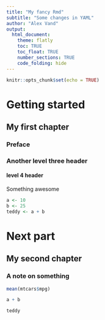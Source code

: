 ```yaml
---
title: "My fancy Rmd"
subtitle: "Some changes in YAML"
author: "Alex Vand"
output: 
  html_document:
    theme: flatly
    toc: TRUE
    toc_float: TRUE
    number_sections: TRUE
    code_folding: hide
---
```


```r
knitr::opts_chunk$set(echo = TRUE)
```

# Getting started

## My first chapter

### Preface

### Another level three header

#### level 4 header

Something awesome

```r
a <- 10
b <- 25
teddy <- a + b
```

# Next part

## My second chapter

### A note on something

```r
mean(mtcars$mpg)

a + b

teddy
```


